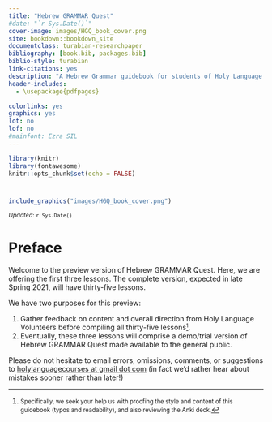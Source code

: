 ---
title: "Hebrew GRAMMAR Quest"
#date: "`r Sys.Date()`"
cover-image: images/HGQ_book_cover.png
site: bookdown::bookdown_site
documentclass: turabian-researchpaper
bibliography: [book.bib, packages.bib]
biblio-style: turabian
link-citations: yes
description: "A Hebrew Grammar guidebook for students of Holy Language Institute."
header-includes:
  - \usepackage{pdfpages}

colorlinks: yes
graphics: yes
lot: no
lof: no
#mainfont: Ezra SIL
---

```{r setup, include=FALSE}
library(knitr)
library(fontawesome)
knitr::opts_chunk$set(echo = FALSE)

```

#  {.unnumbered}

```{r, out.width = "800pt", fig.align='center'}
include_graphics("images/HGQ_book_cover.png")
```

<small>*Updated*: `r Sys.Date()`</small>

# Preface {#preface .unnumbered}

Welcome to the preview version of Hebrew GRAMMAR Quest. Here, we are offering the first three lessons. The complete version, expected in late Spring 2021, will have thirty-five lessons.

We have two purposes for this preview:

1.  Gather feedback on content and overall direction from Holy Language Volunteers before compiling all thirty-five lessons<small>[^index-1]</small>.
2.  Eventually, these three lessons will comprise a demo/trial version of Hebrew GRAMMAR Quest made available to the general public.

[^index-1]: <small>Specifically, we seek your help us with proofing the style and content of this guidebook (typos and readability), and also reviewing the Anki deck.</small>

Please do not hesitate to email errors, omissions, comments, or suggestions to [holylanguagecourses at gmail dot com](mailto:holylanguagecourses@gmail.com){.email} (in fact we'd rather hear about mistakes sooner rather than later!)
